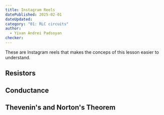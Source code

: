 ```yaml
---
title: Instagram Reels
datePublished: 2025-02-01
dateUpdated: 
category: "01: RLC circuits"
author: 
  - Yivan Andrei Padsoyan
checker: 
---
```



These are Instagram reels that makes the conceps of this lesson easier to understand.

## Resistors

<InstagramReel reelId="DBKIj7CoXfr" />

## Conductance

<InstagramReel reelId="DEvShyvobnl" />



## Thevenin's and Norton's Theorem

<InstagramReel reelId="DFD2RQ8oaZH" />
